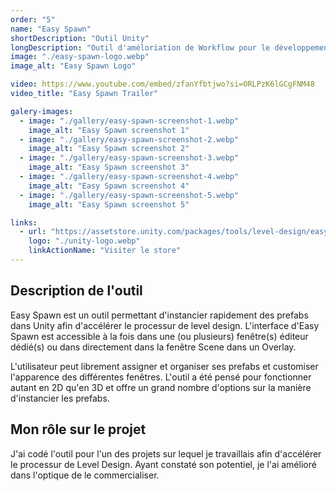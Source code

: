 ```yaml
---
order: "5"
name: "Easy Spawn"
shortDescription: "Outil Unity"
longDescription: "Outil d'améloriation de Workflow pour le développement dans Unity permettant une instanciation rapide des différents prefabs dans le projet."
image: "./easy-spawn-logo.webp"
image_alt: "Easy Spawn Logo"

video: https://www.youtube.com/embed/zfanYfbtjwo?si=ORLPzK6lGCgFNM48
video_title: "Easy Spawn Trailer"

galery-images:
  - image: "./gallery/easy-spawn-screenshot-1.webp"
    image_alt: "Easy Spawn screenshot 1"
  - image: "./gallery/easy-spawn-screenshot-2.webp"
    image_alt: "Easy Spawn screenshot 2"
  - image: "./gallery/easy-spawn-screenshot-3.webp"
    image_alt: "Easy Spawn screenshot 3"
  - image: "./gallery/easy-spawn-screenshot-4.webp"
    image_alt: "Easy Spawn screenshot 4"
  - image: "./gallery/easy-spawn-screenshot-5.webp"
    image_alt: "Easy Spawn screenshot 5"

links:
  - url: "https://assetstore.unity.com/packages/tools/level-design/easy-spawn-277855"
    logo: "./unity-logo.webp"
    linkActionName: "Visiter le store"
---
```


## Description de l'outil

Easy Spawn est un outil permettant d'instancier rapidement des prefabs dans Unity afin d'accélérer le processur de level design. L'interface d'Easy Spawn est accessible à la fois dans une (ou plusieurs) fenêtre(s) éditeur dédié(s) ou dans directement dans la fenêtre Scene dans un Overlay. 

L'utilisateur peut librement assigner et organiser ses prefabs et customiser l'apparence des différentes fenêtres.
L'outil a été pensé pour fonctionner autant en 2D qu'en 3D et offre un grand nombre d'options sur la manière d'instancier les prefabs.

## Mon rôle sur le projet

J'ai codé l'outil pour l'un des projets sur lequel je travaillais afin d'accélérer le processur de Level Design. Ayant constaté son potentiel, je l'ai amélioré dans l'optique de le commercialiser.